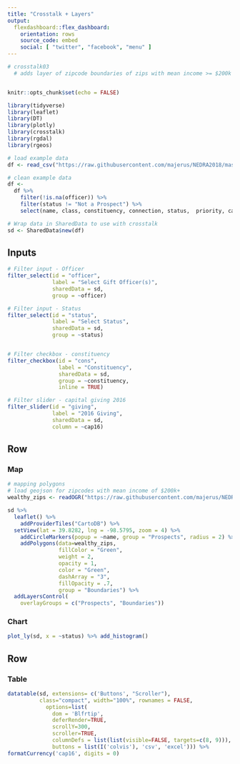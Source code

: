 ```yaml
---
title: "Crosstalk + Layers"
output: 
  flexdashboard::flex_dashboard:
    orientation: rows
    source_code: embed
    social: [ "twitter", "facebook", "menu" ]
---
```


```r
# crosstalk03
  # adds layer of zipcode boundaries of zips with mean income >= $200k


knitr::opts_chunk$set(echo = FALSE)

library(tidyverse)
library(leaflet)
library(DT)
library(plotly)
library(crosstalk)
library(rgdal)
library(rgeos)

```

```r
# load example data
df <- read_csv("https://raw.githubusercontent.com/majerus/NEDRA2018/master/example.csv")

# clean example data
df <- 
  df %>% 
    filter(!is.na(officer)) %>% 
    filter(status != "Not a Prospect") %>% 
    select(name, class, constituency, connection, status,  priority, cap16, officer, latitude, longitude)

# Wrap data in SharedData to use with crosstalk
sd <- SharedData$new(df)
```


Inputs {.sidebar}
-------------------------------------

```r
# Filter input - Officer
filter_select(id = "officer", 
              label = "Select Gift Officer(s)",
              sharedData = sd, 
              group = ~officer)

# Filter input - Status
filter_select(id = "status", 
              label = "Select Status",
              sharedData = sd, 
              group = ~status)


# Filter checkbox - constituency
filter_checkbox(id = "cons", 
                label = "Constituency",
                sharedData = sd, 
                group = ~constituency,
                inline = TRUE)

# Filter slider - capital giving 2016
filter_slider(id = "giving", 
              label = "2016 Giving",
              sharedData = sd, 
              column = ~cap16)
```


Row
-------------------------------------

### Map

```r
# mapping polygons 
# load geojson for zipcodes with mean income of $200k+
wealthy_zips <- readOGR("https://raw.githubusercontent.com/majerus/NEDRA2018/master/wealthiest_zipcodes_geojson.GeoJSON", "OGRGeoJSON")
```

```r
sd %>% 
  leaflet() %>% 
    addProviderTiles("CartoDB") %>% 
  setView(lat = 39.8282, lng = -98.5795, zoom = 4) %>% 
    addCircleMarkers(popup = ~name, group = "Prospects", radius = 2) %>% 
    addPolygons(data=wealthy_zips,
                fillColor = "Green",
                weight = 2,
                opacity = 1,
                color = "Green",
                dashArray = "3",
                fillOpacity = .7,
                group = "Boundaries") %>% 
  addLayersControl(
    overlayGroups = c("Prospects", "Boundaries")) 
```

### Chart 

```r
plot_ly(sd, x = ~status) %>% add_histogram()
```

Row
-------------------------------------

### Table

```r
datatable(sd, extensions= c('Buttons', "Scroller"), 
          class="compact", width="100%", rownames = FALSE, 
            options=list(
              dom = 'Blfrtip',
              deferRender=TRUE, 
              scrollY=300,
              scroller=TRUE, 
              columnDefs = list(list(visible=FALSE, targets=c(8, 9))), 
              buttons = list(I('colvis'), 'csv', 'excel'))) %>% 
formatCurrency('cap16', digits = 0)  
```

